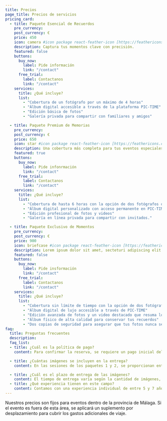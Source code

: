 ```yaml
---
title: Precios
page_title: Precios de servicios
pricing_card:
  - title: Paquete Esencial de Recuerdos
    pre_currency: 
    post_currency: €
    price: 450
    icon: camera #icon package react-feather-icon [https://feathericons.com/]
    description: Captura tus momentos clave con precisión.
    featured: false
    buttons:
      buy_now:
        label: Pide información
        link: "/contact"
      free_trial:
        label: Contactanos
        link: "/contact"
    services:
      title: ¿Qué incluye?
      list:
        - "Cobertura de un fotógrafo por un máximo de 4 horas"
        - "Álbum digital accesible a través de la plataforma PIC-TIME"
        - "Edición básica de fotos"
        - "Galería privada para compartir con familiares y amigos"

  - title: Paquete Premium de Memorias
    pre_currency: 
    post_currency: €
    price: 650
    icon: star #icon package react-feather-icon [https://feathericons.com/]
    description: Una cobertura más completa para tus eventos especiales.
    featured: true
    buttons:
      buy_now:
        label: Pide infonrmación
        link: "/contact"
      free_trial:
        label: Contactanos
        link: "/contact"
    services:
      title: ¿Qué incluye?
      list:
        - "Cobertura de hasta 6 horas con la opción de dos fotógrafos o un fotógrafo y un videógrafo"
        - "Álbum digital personalizado con acceso permanente en PIC-TIME"
        - "Edición profesional de fotos y videos"
        - "Galería en línea privada para compartir con invitados."

  - title: Paquete Exclusivo de Momentos
    pre_currency: 
    post_currency: €
    price: 900
    icon: briefcase #icon package react-feather-icon [https://feathericons.com/]
    description: Lorem ipsum dolor sit amet, secteturi adipiscing elit at sem ipsum.
    featured: false
    buttons:
      buy_now:
        label: Pide insformación
        link: "/contact"
      free_trial:
        label: Contactanos
        link: "/contact"
    services:
      title: ¿Qué incluye?
      list:
        - "Cobertura sin límite de tiempo con la opción de dos fotógrafos o un fotógrafo y un videógrafo"
        - "Álbum digital de lujo accesible a través de PIC-TIME"
        - "Edición avanzada de fotos y un video destacado que resuma los mejores momentos del evento"
        - "Álbum físico de alta calidad para conservar tus recuerdos"
        - "Dos copias de seguridad para asegurar que tus fotos nunca se extravíen"
faq:
  title: Preguntas frecuentes
  description: 
  faq_list:
  - title: ¿Cuál es la política de pago?
    content: Para confirmar la reserva, se requiere un pago inicial del 50% del total. El saldo restante se abona al entregar el trabajo finalizado.

  - title: ¿Cuántas imágenes se incluyen en la entrega?
    content: En las sesiones de los paquetes 1 y 2, se proporcionan entre 500 y 600 imágenes, mientras que en el paquete 3 se entregan aproximadamente 1000 imágenes.

  - title: ¿Cuál es el plazo de entrega de las imágenes?
    content: El tiempo de entrega varía según la cantidad de imágenes, pero generalmente no excede las dos semanas posteriores a la sesión. 
  - title: ¿Qué experiencia tienen en este campo?
    content: Contamos con una experiencia individual de entre 5 y 7 años en fotografía profesional, brindando un servicio de alta calidad y excelencia a nuestros clientes a lo largo de los años. 
---
```

Nuestros precios son fijos para eventos dentro de la provincia de Málaga. Si el evento es fuera de esta área, se aplicará un suplemento por desplazamiento para cubrir los gastos adicionales de viaje.
